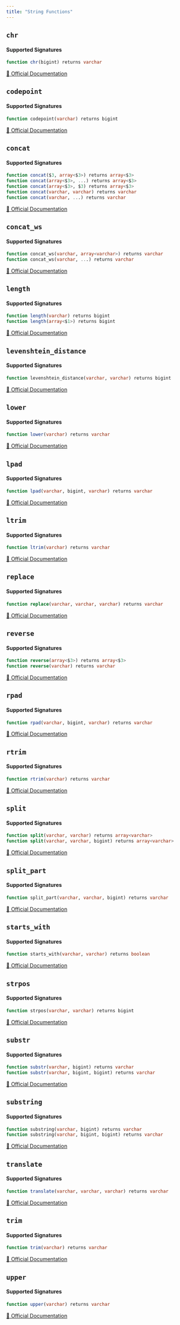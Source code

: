 ```yaml
---
title: "String Functions"
---
```



## `chr`

#### Supported Signatures
```sql
function chr(bigint) returns varchar
```
[🔗 Official Documentation](https://trino.io/docs/current/functions/string.html#chr)

## `codepoint`

#### Supported Signatures
```sql
function codepoint(varchar) returns bigint
```
[🔗 Official Documentation](https://trino.io/docs/current/functions/string.html#codepoint)

## `concat`

#### Supported Signatures
```sql
function concat($3, array<$3>) returns array<$3>
function concat(array<$3>, ...) returns array<$3>
function concat(array<$3>, $3) returns array<$3>
function concat(varchar, varchar) returns varchar
function concat(varchar, ...) returns varchar
```
[🔗 Official Documentation](https://trino.io/docs/current/functions/string.html#concat)

## `concat_ws`

#### Supported Signatures
```sql
function concat_ws(varchar, array<varchar>) returns varchar
function concat_ws(varchar, ...) returns varchar
```
[🔗 Official Documentation](https://trino.io/docs/current/functions/string.html#concat_ws)

## `length`

#### Supported Signatures
```sql
function length(varchar) returns bigint
function length(array<$1>) returns bigint
```
[🔗 Official Documentation](https://trino.io/docs/current/functions/string.html#length)

## `levenshtein_distance`

#### Supported Signatures
```sql
function levenshtein_distance(varchar, varchar) returns bigint
```
[🔗 Official Documentation](https://trino.io/docs/current/functions/string.html#levenshtein_distance)

## `lower`

#### Supported Signatures
```sql
function lower(varchar) returns varchar
```
[🔗 Official Documentation](https://trino.io/docs/current/functions/string.html#lower)

## `lpad`

#### Supported Signatures
```sql
function lpad(varchar, bigint, varchar) returns varchar
```
[🔗 Official Documentation](https://trino.io/docs/current/functions/string.html#lpad)

## `ltrim`

#### Supported Signatures
```sql
function ltrim(varchar) returns varchar
```
[🔗 Official Documentation](https://trino.io/docs/current/functions/string.html#ltrim)

## `replace`

#### Supported Signatures
```sql
function replace(varchar, varchar, varchar) returns varchar
```
[🔗 Official Documentation](https://trino.io/docs/current/functions/string.html#replace)

## `reverse`

#### Supported Signatures
```sql
function reverse(array<$3>) returns array<$3>
function reverse(varchar) returns varchar
```
[🔗 Official Documentation](https://trino.io/docs/current/functions/string.html#reverse)

## `rpad`

#### Supported Signatures
```sql
function rpad(varchar, bigint, varchar) returns varchar
```
[🔗 Official Documentation](https://trino.io/docs/current/functions/string.html#rpad)

## `rtrim`

#### Supported Signatures
```sql
function rtrim(varchar) returns varchar
```
[🔗 Official Documentation](https://trino.io/docs/current/functions/string.html#rtrim)

## `split`

#### Supported Signatures
```sql
function split(varchar, varchar) returns array<varchar>
function split(varchar, varchar, bigint) returns array<varchar>
```
[🔗 Official Documentation](https://trino.io/docs/current/functions/string.html#split)

## `split_part`

#### Supported Signatures
```sql
function split_part(varchar, varchar, bigint) returns varchar
```
[🔗 Official Documentation](https://trino.io/docs/current/functions/string.html#split_part)

## `starts_with`

#### Supported Signatures
```sql
function starts_with(varchar, varchar) returns boolean
```
[🔗 Official Documentation](https://trino.io/docs/current/functions/string.html#starts_with)

## `strpos`

#### Supported Signatures
```sql
function strpos(varchar, varchar) returns bigint
```
[🔗 Official Documentation](https://trino.io/docs/current/functions/string.html#strpos)

## `substr`

#### Supported Signatures
```sql
function substr(varchar, bigint) returns varchar
function substr(varchar, bigint, bigint) returns varchar
```
[🔗 Official Documentation](https://trino.io/docs/current/functions/string.html#substr)

## `substring`

#### Supported Signatures
```sql
function substring(varchar, bigint) returns varchar
function substring(varchar, bigint, bigint) returns varchar
```
[🔗 Official Documentation](https://trino.io/docs/current/functions/string.html#substring)

## `translate`

#### Supported Signatures
```sql
function translate(varchar, varchar, varchar) returns varchar
```
[🔗 Official Documentation](https://trino.io/docs/current/functions/string.html#translate)

## `trim`

#### Supported Signatures
```sql
function trim(varchar) returns varchar
```
[🔗 Official Documentation](https://trino.io/docs/current/functions/string.html#trim)

## `upper`

#### Supported Signatures
```sql
function upper(varchar) returns varchar
```
[🔗 Official Documentation](https://trino.io/docs/current/functions/string.html#upper)


